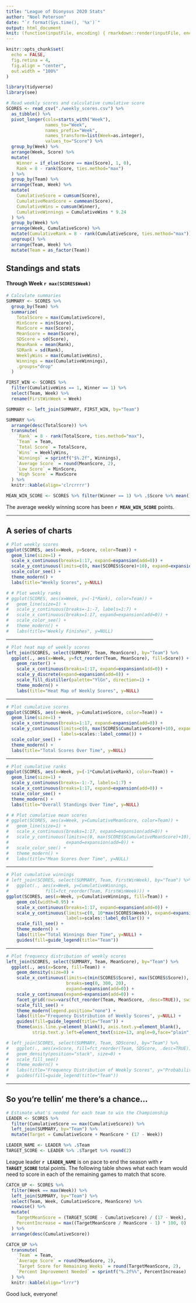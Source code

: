 ```yaml
---
title: "League of Dionysus 2020 Stats"
author: "Noel Peterson"
date: "`r format(Sys.time(), '%x')`"
output: html_document
knit: (function(inputFile, encoding) { rmarkdown::render(inputFile, encoding = encoding, output_file = file.path(dirname(inputFile), 'index.html')) })
---
```


```r
knitr::opts_chunk$set(
  echo = FALSE,
  fig.retina = 4,
  fig.align = "center",
  out.width = "100%"
)

library(tidyverse)
library(see)
```

```r
# Read weekly scores and calculative cumulative score
SCORES <- read_csv("./weekly_scores.csv") %>%
  as_tibble() %>%
  pivot_longer(cols=starts_with("Week"),
               names_to="Week",
               names_prefix="Week",
               names_transform=list(Week=as.integer),
               values_to="Score") %>%
  group_by(Week) %>%
  arrange(Week, Score) %>%
  mutate(
    Winner = if_else(Score == max(Score), 1, 0),
    Rank = 8 - rank(Score, ties.method="max")
  ) %>%
  group_by(Team) %>%
  arrange(Team, Week) %>%
  mutate(
    CumulativeScore = cumsum(Score),
    CumulativeMeanScore = cummean(Score),
    CumulativeWins = cumsum(Winner),
    CumulativeWinnings = CumulativeWins * 9.24
  ) %>%
  group_by(Week) %>%
  arrange(Week, CumulativeScore) %>%
  mutate(CumulativeRank = 8 - rank(CumulativeScore, ties.method="max")) %>%
  ungroup() %>%
  arrange(Team, Week) %>%
  mutate(Team = as_factor(Team))
```


## Standings and stats
#### Through Week `r max(SCORES$Week)`

```r
# Calculate summaries
SUMMARY <- SCORES %>%
  group_by(Team) %>%
  summarize(
    TotalScore = max(CumulativeScore),
    MinScore = min(Score),
    MaxScore = max(Score),
    MeanScore = mean(Score),
    SDScore = sd(Score),
    MeanRank = mean(Rank),
    SDRank = sd(Rank),
    WeeklyWins = max(CumulativeWins),
    Winnings = max(CumulativeWinnings),
    .groups="drop"
  )

FIRST_WIN <- SCORES %>%
  filter(CumulativeWins == 1, Winner == 1) %>%
  select(Team, Week) %>%
  rename(FirstWinWeek = Week)

SUMMARY <- left_join(SUMMARY, FIRST_WIN, by="Team")

SUMMARY %>%
  arrange(desc(TotalScore)) %>%
  transmute(
    `Rank` = 8 - rank(TotalScore, ties.method="max"),
    `Team` = Team,
    `Total Score` = TotalScore,
    `Wins` = WeeklyWins,
    `Winnings` = sprintf("$%.2f", Winnings),
    `Average Score` = round(MeanScore, 2),
    `Low Score` = MinScore,
    `High Score` = MaxScore
  ) %>%
  knitr::kable(align='clrcrrrr')

MEAN_WIN_SCORE <- SCORES %>% filter(Winner == 1) %>% .$Score %>% mean() %>% round(2)
```

The average weekly winning score has been **`r MEAN_WIN_SCORE`** points.

<hr>

## A series of charts

```r
# Plot weekly scores
ggplot(SCORES, aes(x=Week, y=Score, color=Team)) +
  geom_line(size=1) +
  scale_x_continuous(breaks=1:17, expand=expansion(add=0)) +
  scale_y_continuous(limits=c(0, max(SCORES$Score)+10), expand=expansion(add=0)) +
  scale_color_see() +
  theme_modern() +
  labs(title="Weekly Scores", y=NULL)

# # Plot weekly ranks
# ggplot(SCORES, aes(x=Week, y=(-1*Rank), color=Team)) +
#   geom_line(size=1) +
#   scale_y_continuous(breaks=-1:-7, labels=1:7) +
#   scale_x_continuous(breaks=1:17, expand=expansion(add=0)) +
#   scale_color_see() +
#   theme_modern() +
#   labs(title="Weekly Finishes", y=NULL)
```

<hr style="width: 80%; height: 1px; background-image: linear-gradient(to right, rgba(0,0,0,0), rgba(0,0,0,0.25), rgba(0,0,0,0));">

```r
# Plot heat map of weekly scores
left_join(SCORES, select(SUMMARY, Team, MeanScore), by="Team") %>%
  ggplot(., aes(x=Week, y=fct_reorder(Team, MeanScore), fill=Score)) +
    geom_raster() +
    scale_x_continuous(breaks=1:17, expand=expansion(add=0)) +
    scale_y_discrete(expand=expansion(add=0)) +
    scale_fill_distiller(palette="YlGn", direction=1) +
    theme_modern() +
    labs(title="Heat Map of Weekly Scores", y=NULL)
```

<hr style="width: 80%; height: 1px; background-image: linear-gradient(to right, rgba(0,0,0,0), rgba(0,0,0,0.25), rgba(0,0,0,0));">

```r
# Plot cumulative scores
ggplot(SCORES, aes(x=Week, y=CumulativeScore, color=Team)) +
  geom_line(size=1) +
  scale_x_continuous(breaks=1:17, expand=expansion(add=0)) +
  scale_y_continuous(limits=c(0, max(SCORES$CumulativeScore)+10), expand=expansion(add=0),
                     labels=scales::label_comma()) +
  scale_color_see() +
  theme_modern() +
  labs(title="Total Scores Over Time", y=NULL)
```

<hr style="width: 80%; height: 1px; background-image: linear-gradient(to right, rgba(0,0,0,0), rgba(0,0,0,0.25), rgba(0,0,0,0));">

```r
# Plot cumulative ranks
ggplot(SCORES, aes(x=Week, y=(-1*CumulativeRank), color=Team)) +
  geom_line(size=1) +
  scale_y_continuous(breaks=-1:-7, labels=1:7) +
  scale_x_continuous(breaks=1:17, expand=expansion(add=0)) +
  scale_color_see() +
  theme_modern() +
  labs(title="Overall Standings Over Time", y=NULL)

# # Plot cumulative mean scores
# ggplot(SCORES, aes(x=Week, y=CumulativeMeanScore, color=Team)) +
#   geom_line(size=1) +
#   scale_x_continuous(breaks=1:17, expand=expansion(add=0)) +
#   scale_y_continuous(limits=c(0, max(SCORES$CumulativeMeanScore)+10),
#                      expand=expansion(add=0)) +
#   scale_color_see() +
#   theme_modern() +
#   labs(title="Mean Scores Over Time", y=NULL)
```

<hr style="width: 80%; height: 1px; background-image: linear-gradient(to right, rgba(0,0,0,0), rgba(0,0,0,0.25), rgba(0,0,0,0));">

```r
# Plot cumulative winnings
# left_join(SCORES, select(SUMMARY, Team, FirstWinWeek), by="Team") %>%
#   ggplot(., aes(x=Week, y=CumulativeWinnings,
#              fill=fct_reorder(Team, FirstWinWeek))) +
ggplot(SCORES, aes(x=Week, y=CumulativeWinnings, fill=Team)) +
    geom_col(width=0.95) +
    scale_x_continuous(breaks=1:17, expand=expansion(add=0)) +
    scale_y_continuous(limits=c(0, 10*max(SCORES$Week)), expand=expansion(add=0),
                       labels=scales::label_dollar()) +
    scale_fill_see() +
    theme_modern() +
    labs(title="Total Winnings Over Time", y=NULL) +
    guides(fill=guide_legend(title="Team"))
```

<hr style="width: 80%; height: 1px; background-image: linear-gradient(to right, rgba(0,0,0,0), rgba(0,0,0,0.25), rgba(0,0,0,0));">

```r
# Plot frequency distribution of weekly scores
left_join(SCORES, select(SUMMARY, Team, MeanScore), by="Team") %>%
  ggplot(., aes(x=Score, fill=Team)) +
    geom_density(size=0) +
    scale_x_continuous(limits=c(min(SCORES$Score), max(SCORES$Score)),
                       breaks=seq(0, 300, 20),
                       expand=expansion(add=0)) +
    scale_y_continuous(expand=expansion(add=0)) +
    facet_grid(rows=vars(fct_reorder(Team, MeanScore, .desc=TRUE)), switch="y") +
    scale_fill_see() +
    theme_modern(legend.position="none") +
    labs(title="Frequency Distribution of Weekly Scores", y=NULL) +
    guides(fill=guide_legend(title="Team")) +
    theme(axis.line.y=element_blank(), axis.text.y=element_blank(),
          strip.text.y.left=element_text(size=13, angle=0,face="plain", hjust=1))

# left_join(SCORES, select(SUMMARY, Team, SDScore), by="Team") %>%
#   ggplot(., aes(x=Score, fill=fct_reorder(Team, SDScore, .desc=TRUE))) +
#   geom_density(position="stack", size=0) +
#   scale_fill_see()
#   theme_modern() +
#   labs(title="Frequency Distribution of Weekly Scores", y="Probability") +
#   guides(fill=guide_legend(title="Team"))
```

<hr>

## So you're tellin' me there's a chance...

```r
# Estimate what's needed for each team to win the Championship
LEADER <- SCORES %>%
  filter(CumulativeScore == max(CumulativeScore)) %>%
  left_join(SUMMARY, by="Team") %>%
  mutate(Target = CumulativeScore + MeanScore * (17 - Week))

LEADER_NAME <- LEADER %>% .$Team
TARGET_SCORE <- LEADER %>% .$Target %>% round(2)
```

League leader **`r LEADER_NAME`** is on pace to end the season with **`r TARGET_SCORE`** total points. The following table shows what each team would need to score in each of the remaining games to match that score.

```r
CATCH_UP <- SCORES %>%
  filter(Week == max(Week)) %>%
  left_join(SUMMARY, by="Team") %>%
  select(Team, Week, CumulativeScore, MeanScore) %>%
  rowwise() %>%
  mutate(
    TargetMeanScore = (TARGET_SCORE - CumulativeScore) / (17 - Week),
    PercentIncrease = max((TargetMeanScore / MeanScore - 1) * 100, 0)
  ) %>%
  arrange(desc(CumulativeScore))

CATCH_UP %>%
  transmute(
    `Team` = Team,
    `Average Score` = round(MeanScore, 2),
    `Target Score for Remaining Weeks` = round(TargetMeanScore, 2),
    `Percent Improvement Needed` = sprintf("%.2f%%", PercentIncrease)
  ) %>%
  knitr::kable(align="lrrr")
```

Good luck, everyone!
